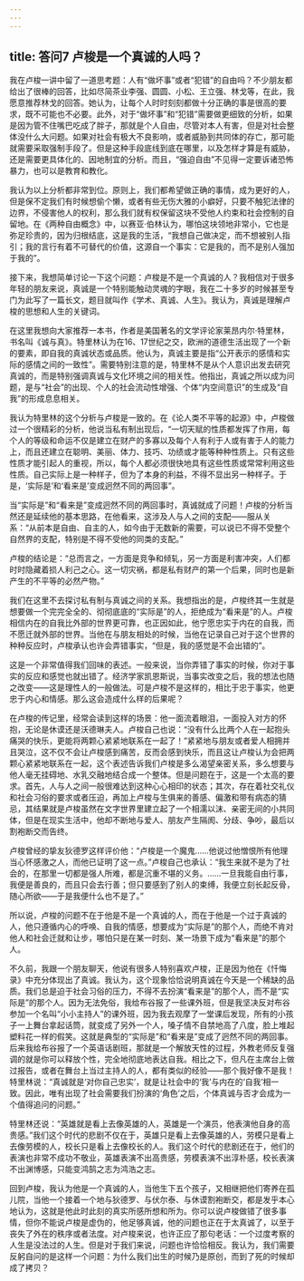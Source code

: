 ```yaml
---
---
---
```

title: 答问7 卢梭是一个真诚的人吗？
---




我在卢梭一讲中留了一道思考题：人有“做坏事”或者“犯错”的自由吗？不少朋友都给出了很棒的回答，比如尽简茶业李强、圆圆、小松、王立强、林戈等，在此，我愿意推荐林戈的回答。她认为，让每个人时时刻刻都做十分正确的事是很高的要求，既不可能也不必要。此外，对于“做坏事”和“犯错”需要做更细致的分析，如果是因为管不住嘴巴吃成了胖子，那就是个人自由，尽管对本人有害，但是对社会整体没什么大问题。如果对社会有极大不良影响，或者威胁到共同体的存亡，那可能就需要采取强制手段了。但是这种手段底线到底在哪里，以及怎样才算是有威胁，还是需要更具体化的、因地制宜的分析。而且，“强迫自由”不见得一定要诉诸恐怖暴力，也可以是教育和教化。

我认为以上分析都非常到位。原则上，我们都希望做正确的事情，成为更好的人，但是保不定我们有时候想偷个懒，或者有些无伤大雅的小癖好，只要不触犯法律的边界，不侵害他人的权利，那么我们就有权保留这块不受他人约束和社会控制的自留地。在《两种自由概念》中，以赛亚·伯林认为，哪怕这块领地非常小，它也是弥足珍贵的，因为归根结底，这是我的生活，“我想自己做决定，而不想被别人指引；我的言行有着不可替代的价值，这源自一个事实：它是我的，而不是别人强加于我的”。

接下来，我想简单讨论一下这个问题：卢梭是不是一个真诚的人？我相信对于很多年轻的朋友来说，真诚是一个特别能触动灵魂的字眼，我在二十多岁的时候甚至专门为此写了一篇长文，题目就叫作《学术、真诚、人生》。我认为，真诚是理解卢梭的思想和人生的关键词。

在这里我想向大家推荐一本书，作者是美国著名的文学评论家莱昂内尔·特里林，书名叫《诚与真》。特里林认为在16、17世纪之交，欧洲的道德生活出现了一个新的要素，即自我的真诚状态或品质。他认为，真诚主要是指“公开表示的感情和实际的感情之间的一致性”。需要特别注意的是，特里林不是从个人意识出发去研究真诚的，而是特别强调真诚与文化环境之间的相关性。他指出，真诚之所以成为问题，是与“社会”的出现、个人的社会流动性增强、个体“内空间意识”的生成及“自我”的形成息息相关。

我认为特里林的这个分析与卢梭是一致的。在《论人类不平等的起源》中，卢梭做过一个很精彩的分析，他说当私有制出现后，“一切天赋的性质都发挥了作用，每个人的等级和命运不仅是建立在财产的多寡以及每个人有利于人或有害于人的能力上，而且还建立在聪明、美丽、体力、技巧、功绩或才能等种种性质上。只有这些性质才能引起人的重视，所以，每个人都必须很快地具有这些性质或常常利用这些性质。自己实际上是一种样子，但为了本身的利益，不得不显出另一种样子。于是，‘实际是’和‘看来是’变成迥然不同的两回事”。

当“实际是”和“看来是”变成迥然不同的两回事时，真诚就成了问题！卢梭的分析当然还是延续他的基本思路，在他看来，这涉及人与人之间的支配——服从关系：“从前本是自由、自主的人，如今由于无数新的需要，可以说已不得不受整个自然界的支配，特别是不得不受他的同类的支配。”

卢梭的结论是：“总而言之，一方面是竞争和倾轧，另一方面是利害冲突，人们都时时隐藏着损人利己之心。这一切灾祸，都是私有财产的第一个后果，同时也是新产生的不平等的必然产物。”

我们在这里不去探讨私有制与真诚之间的关系。我想指出的是，卢梭终其一生就是想要做一个完完全全的、彻彻底底的“实际是”的人，拒绝成为“看来是”的人。卢梭相信内在的自我比外部的世界更可靠，也正因如此，他宁愿忠实于内在的自我，而不愿迁就外部的世界。当他在与朋友相处的时候，当他在记录自己对于这个世界的种种反应时，卢梭承认也许会弄错事实，“但是，我的感觉是不会出错的”。

这是一个非常值得我们回味的表述。一般来说，当你弄错了事实的时候，你对于事实的反应和感觉也就出错了。经济学家凯恩斯说，当事实改变之后，我的想法也随之改变——这是理性人的一般做法。可是卢梭不是这样的，相比于忠于事实，他更忠于内心和情感。那么这会造成什么样的后果呢？

在卢梭的传记里，经常会读到这样的场景：他一面流着眼泪，一面投入对方的怀抱，无论是休谟还是沃德琳夫人。卢梭自己也说：“没有什么比两个人在一起抱头痛哭的快乐，更能将两颗心紧紧地联系在一起了！”紧紧地与朋友或者爱人相拥并且哭泣，这不仅不会让卢梭感到痛苦，反而会感到快乐，而且这让卢梭认为会把两颗心紧紧地联系在一起，这个表述告诉我们卢梭是多么渴望亲密关系，多么想要与他人毫无挂碍地、水乳交融地结合成一个整体。但是问题在于，这是一个太高的要求。首先，人与人之间一般很难达到这种心心相印的状态；其次，存在着社交礼仪和社会习俗的要求或者压迫，再加上卢梭与生俱来的善感、偏激和带有病态的猜忌，其结果就是卢梭虽然在文字世界里建立起了一个相濡以沫、亲密无间的小共同体，但是在现实生活中，他却不断地与爱人、朋友产生隔阂、分歧、争吵，最后以割袍断交而告终。

卢梭曾经的挚友狄德罗这样评价他：“卢梭是一个魔鬼……他说过他憎恨所有他理当心怀感激之人，而他已证明了这一点。”卢梭自己也承认：“我生来就不是为了社会的，在那里一切都是强人所难，都是沉重不堪的义务。……一旦我能自由行事，我便是善良的，而且只会去行善；但只要感到了别人的束缚，我便立刻长起反骨，随心所欲——于是我便什么也不是了。”

所以说，卢梭的问题不在于他是不是一个真诚的人，而在于他是一个过于真诚的人，他只遵循内心的呼唤、自我的情感，想要成为“实际是”的那个人，而绝不肯对他人和社会迁就和让步，哪怕只是在某一时刻、某一场景下成为“看来是”的那个人。

不久前，我跟一个朋友聊天，他说有很多人特别喜欢卢梭，正是因为他在《忏悔录》中充分体现出了真诚。我认为，这个现象恰恰说明真诚在今天是一个稀缺的品质。我们总是迫于社会习俗的压力，不得不去扮演“看来是”的那个人，而不是“实际是”的那个人。因为无法免俗，我给布谷报了一些课外班，但是我坚决反对布谷参加一个名叫“小小主持人”的课外班，因为我去观摩了一堂课后发现，所有的小孩子一上舞台拿起话筒，就变成了另外一个人，嗓子情不自禁地高了八度，脸上堆起塑料花一样的假笑。这就是典型的“实际是”和“看来是”变成了迥然不同的两回事。后来我给布谷报了一个英语话剧班，那就是一个解放天性的过程，外教老师反复强调的就是你可以释放个性，完全地彻底地表达自我。相比之下，但凡在主席台上做过报告，或者在舞台上当过主持人的人，都有类似的经验——那个我好像不是我！特里林说：“真诚就是‘对你自己忠实’，就是让社会中的‘我’与内在的‘自我’相一致。因此，唯有出现了社会需要我们扮演的‘角色’之后，个体真诚与否才会成为一个值得追问的问题。”

特里林还说：“英雄就是看上去像英雄的人，英雄是一个演员，他表演他自身的高贵感。”我们这个时代的悲剧不仅在于，英雄只是看上去像英雄的人，劳模只是看上去像劳模的人，校长只是看上去像校长的人。我们这个时代的悲剧还在于，他们的表演也非常不成功不敬业，英雄表演不出高贵感，劳模表演不出淳朴感，校长表演不出渊博感，只能变鸿鹄之志为鸿浩之志。

回到卢梭，我认为他是一个真诚的人，当他生下五个孩子，又相继把他们寄养在孤儿院，当他一个接着一个地与狄德罗、与伏尔泰、与休谟割袍断交，都是发乎本心地认为，这就是他此时此刻的真实所感所想和所为。你可以说卢梭做错了很多事情，但你不能说卢梭是虚伪的，他足够真诚，他的问题也正在于太真诚了，以至于丧失了外在的秩序或者法度。对卢梭来说，也许正应了那句老话：一个过度考察的人生是没法过的人生。但是对于我们来说，问题也许恰恰相反。我认为，我们需要反躬自问的是这样一个问题：为什么我们出生的时候乃是原创，而到了死的时候却成了拷贝？